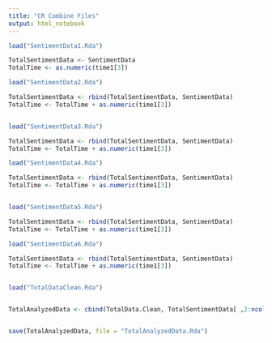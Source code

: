 ---
title: "CR Combine Files"
output: html_notebook
---

```{r}
load("SentimentData1.Rda")

TotalSentimentData <- SentimentData
TotalTime <- as.numeric(time1[3])

load("SentimentData2.Rda")

TotalSentimentData <- rbind(TotalSentimentData, SentimentData)
TotalTime <- TotalTime + as.numeric(time1[3])


load("SentimentData3.Rda")

TotalSentimentData <- rbind(TotalSentimentData, SentimentData)
TotalTime <- TotalTime + as.numeric(time1[3])

load("SentimentData4.Rda")

TotalSentimentData <- rbind(TotalSentimentData, SentimentData)
TotalTime <- TotalTime + as.numeric(time1[3])


load("SentimentData5.Rda")

TotalSentimentData <- rbind(TotalSentimentData, SentimentData)
TotalTime <- TotalTime + as.numeric(time1[3])

load("SentimentData6.Rda")

TotalSentimentData <- rbind(TotalSentimentData, SentimentData)
TotalTime <- TotalTime + as.numeric(time1[3])


load("TotalDataClean.Rda")


TotalAnalyzedData <- cbind(TotalData.Clean, TotalSentimentData[ ,2:ncol(TotalSentimentData)])


save(TotalAnalyzedData, file = "TotalAnalyzedData.Rda")
```


